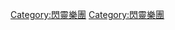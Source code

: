 {{Navbox
|name=閃靈樂團
|title=[[閃靈樂團]] Chthonic
|style=text-align:left;
|group1=[[閃靈樂團團員列表|團員列表]]
|list1=[[葉湘怡|Doris]] ‧ [[林昶佐|Freddy]] ‧ [[劉笙彙|Jesse]] ‧ [[高嘉嶸|CJ]] ‧ [[汪子驤|Dani]]
|group2=錄音室專輯
|list2=〈[[祖靈之流]]〉‧〈[[靈魄之界]]〉‧〈[[永劫輪迴]]〉‧〈[[賽德克巴萊 (專輯)|賽德克巴萊]]〉‧〈[[十殿 (閃靈專輯)|十殿]]〉‧〈[[高砂軍_(專輯)|高砂軍]]〉‧〈[[武德 (專輯)|武德]]〉‧〈[[失竊千年]]〉‧〈[[政治 (專輯)|政治]]〉
|group3=單曲
|list3=〈[[深耕單曲]]〉‧〈[[夢魘單曲]]〉‧〈[[極惡限戰]]〉‧〈[[Unlimited Taiwan]]〉‧〈[[逆轉歌]]〉‧〈[[Painkiller]]〉
}}
<includeonly>[[Category:閃靈樂團]]</includeonly>
<noinclude>[[Category:閃靈樂團]]</noinclude>